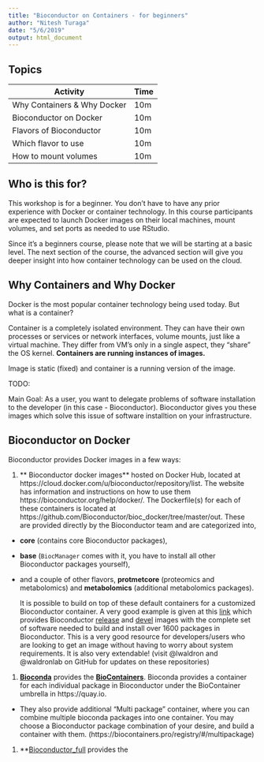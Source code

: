 ```yaml
---
title: "Bioconductor on Containers - for beginners"
author: "Nitesh Turaga"
date: "5/6/2019"
output: html_document
---
```


## Topics

| Activity                     | Time |
|------------------------------|------|
| Why Containers & Why Docker  | 10m  |
| Bioconductor on Docker       | 10m  |
| Flavors of Bioconductor      | 10m  |
| Which flavor to use          | 10m  |
| How to mount volumes         | 10m  |

## Who is this for?

This workshop is for a beginner. You don't have to have any prior
experience with Docker or container technology. In this course
participants are expected to launch Docker images on their local
machines, mount volumes, and set ports as needed to use RStudio.

Since it's a beginners course, please note that we will be starting at 
a basic level. The next section of the course, the advanced section will give
you deeper insight into how container technology can be used on the cloud.

## Why Containers and Why Docker

Docker is the most popular container technology being used today. But
what is a container?

Container is a completely isolated environment. They can have their own
processes or services or network interfaces, volume mounts, just like
a virtual machine. They differ from VM's only in a single aspect, they
"share" the OS kernel. **Containers are running instances of images.**

Image is static (fixed) and container is a running version of the image. 

TODO: <Docker_Image_vs_Container>

Main Goal: As a user, you want to delegate problems of software installation to the developer (in this case - Bioconductor). Bioconductor gives you these images which solve this issue of software installtion on your infrastructure.

## Bioconductor on Docker 

Bioconductor provides Docker images in a few ways:

1. ** Bioconductor docker images** hosted on Docker Hub, located at https://cloud.docker.com/u/bioconductor/repository/list. The website has information and instructions on how to use them https://bioconductor.org/help/docker/. The Dockerfile(s) for each of these containers is located at https://github.com/Bioconductor/bioc_docker/tree/master/out. These are provided directly by the Bioconductor team and are categorized into,

 - **core** (contains core Bioconductor packages),

 - **base** (`BiocManager` comes with it, you have to install all other Bioconductor packages yourself),

 - and a couple of other flavors, **protmetcore** (proteomics and metabolomics) and  **metabolomics** (additional metabolomics packages).

   It is possible to build on top of these default containers for a customized Bioconductor container. A very good example is given at this [link](https://github.com/waldronlab/bioconductor_devel) which provides Bioconductor [release](https://github.com/waldronlab/bioconductor_release) and [devel](https://github.com/waldronlab/bioconductor_devel) images with the complete set of software needed to build and install over 1600 packages in Bioconductor. This is a very good resource for developers/users who are looking to get an image without having to worry about system requirements. It is also very extendable! (visit @lwaldron and @waldronlab on GitHub for updates on these repositories)

1. **[Bioconda](https://bioconda.github.io/)** provides the [**BioContainers**](https://biocontainers.pro/registry/#/). Bioconda provides a container for each individual package in Bioconductor under the BioContainer umbrella in https://quay.io.

 - They also provide additional "Multi package" container, where you can combine multiple bioconda packages into one container. You may choose a Bioconductor package combination of your desire, and build a container with them. (https://biocontainers.pro/registry/#/multipackage)

1. **[Bioconductor_full](https://github.com/Bioconductor/bioconductor_full) provides the 
